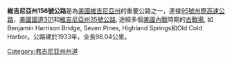 '''維吉尼亞州156號公路'''是為[[美國|美國]][[維吉尼亞州|維吉尼亞州]]的重要公路之一，連接[[95號州際高速公路|95號州際高速公路]]，[[美國國道301|美國國道301]]和[[維吉尼亞州35號公路|維吉尼亞州35號公路]], 途經多個[[美國內戰|美國內戰]]時期的[[古戰場|古戰場]], 如Benjamin Harrison Bridge, Seven Pines, Highland Springs和Old Cold Harbor。公路建於1933年，全長98.04公里。

[[Category:弗吉尼亚州州道|Category:弗吉尼亚州州道]]